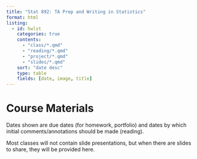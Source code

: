 ```yaml
---
title: "Stat 892: TA Prep and Writing in Statistics"
format: html
listing:
  - id: hwlst
    categories: true
    contents: 
      - "class/*.qmd"
      - "reading/*.qmd"
      - "project/*.qmd"
      - "slides/*.qmd"
    sort: "date desc"
    type: table
    fields: [date, image, title]
---
```


# Course Materials

Dates shown are due dates (for homework, portfolio) and dates by which initial comments/annotations should be made (reading). 

Most classes will not contain slide presentations, but when there are slides to share, they will be provided here.

::: {#hwlst}
:::
